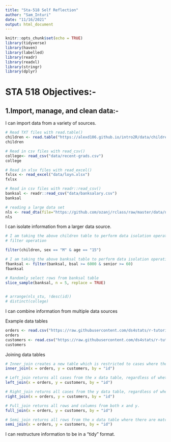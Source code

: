 ```yaml
---
title: "Sta-518 Self Reflection"
author: "Sam_Inturi"
date: "11/16/2021"
output: html_document
---
```


```r
knitr::opts_chunk$set(echo = TRUE)
library(tidyverse)
library(haven)
library(labelled)
library(readr)
library(readxl)
library(stringr)
library(dplyr)
```

# STA 518 Objectives:-

## 1.Import, manage, and clean data:-

I can import data from a variety of sources.

```r
# Read TXT files with read.table()
children <- read.table("https://alexd106.github.io/intro2R/data/children.txt", header = TRUE)
children

# Read in csv files with read_csv()
college<- read_csv("data/recent-grads.csv")
college

# Read in xlsx files with read_excel()
fxlsx <- read_excel("data/loyn.xlsx")
fxlsx

# Read in csv files with readr::read_csv() 
banksal <- readr::read_csv("data/banksalary.csv")
banksal

# reading a large data set 
nls <- read_dta(file="https://github.com/ozanj/rclass/raw/master/data/nls72/nls72stu_percontor_vars.dta")
nls
```

I can isolate information from a larger data source.

```r
# I am taking the above children table to perform data isolation operations
# filter operation

filter(children, sex == "M" & age == "15")

# I am taking the above banksal table to perform data isolation operations
fbanksal <- filter(banksal, bsal >= 6000 & senior >= 60)
fbanksal

# Randomly select rows from banksal table
slice_sample(banksal, n = 5, replace = TRUE)

 
# arrange(nls_stu, !desc(id))
# distinct(college)

```

I can combine information from multiple data sources

Example data tables

```r
orders <- read.csv("https://raw.githubusercontent.com/ds4stats/r-tutorials/master/merging/data/orders.csv", as.is = TRUE)
orders
customers <- read.csv("https://raw.githubusercontent.com/ds4stats/r-tutorials/master/merging/data/customers.csv", as.is = TRUE)
customers
```

Joining data tables

```r
# Inner_join creates a new table which is restricted to cases where the values of “by variable” exist in both data sets. All columns from both data sets are returned for these cases.
inner_join(x = orders, y = customers, by = "id")

# Left_join returns all cases from the x data table, regardless of whether there are matching values of the by variable(s) in y. All columns from both data tables are returned for these cases.
left_join(x = orders, y = customers, by = "id")

# Right_join returns all cases from the y data table, regardless of whether there are matching values of the by variable(s) in x. All columns from both data tables are returned for these cases.
right_join(x = orders, y = customers, by = "id")

# Full_join returns all rows and columns from both x and y.
full_join(x = orders, y = customers, by = "id")

# Semi_join returns all rows from the x data table where there are matching values of the by variable(s) in y, and only the columns from x.
semi_join(x = orders, y = customers, by = "id")
```

I can restructure information to be in a “tidy” format.

```r

```

